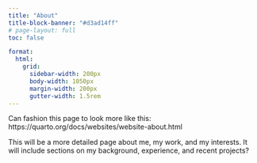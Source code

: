 ```yaml
---
title: "About"
title-block-banner: "#d3ad14ff"
# page-layout: full
toc: false

format:
  html: 
    grid:
      sidebar-width: 200px
      body-width: 1050px
      margin-width: 200px
      gutter-width: 1.5rem
---
```



Can fashion this page to look more like this: https://quarto.org/docs/websites/website-about.html

This will be a more detailed page about me, my work, and my interests. It will include sections on my background, experience, and recent projects?

